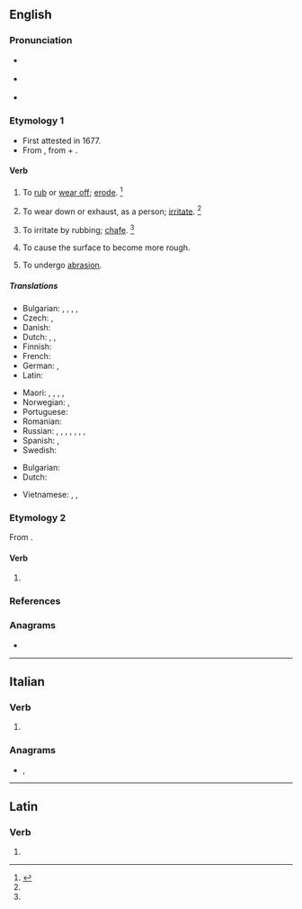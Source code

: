 ==English==

===Pronunciation===
* {{a|RP}} {{IPA|/əˈbɹeɪd/|lang=en}}
* {{a|US}} {{IPA|/əˈbɹeɪd/|lang=en}}
* {{rhymes|eɪd|lang=en}}

===Etymology 1===
* First attested in 1677.
* From {{etyl|la|en}} {{m|la|abrādō||scrape off}}, from {{m|la|ab||from, away from}} + {{m|la|rādō||scrape}}.

====Verb====
{{en-verb|abrad}}

# {{lb|en|transitive}} To [[rub off|rub]] or [[wear off]]; [[erode]]. {{defdate|First attested in the late 17<sup>th</sup> century.}}<ref name=SOED>{{R:SOED5|page=7}}</ref>
# {{lb|en|transitive}} To wear down or exhaust, as a person; [[irritate]]. {{defdate|First attested in the mid 18<sup>th</sup> century.}}<ref name=SOED/>
# {{lb|en|transitive}} To irritate by rubbing; [[chafe]]. {{defdate|First attested in the mid 18<sup>th</sup> century.}}<ref name=SOED/>
# {{lb|en|transitive}} To cause the surface to become more rough.
# {{lb|en|intransitive}} To undergo [[abrasion]].

=====Translations=====
{{trans-top|(transitive) to rub or wear off; to waste or wear away by friction}}
* Bulgarian: {{t+|bg|изтърквам}}, {{t+|bg|изтривам}}, {{t+|bg|износвам}}, {{t+|bg|ожулвам}}, {{t+|bg|протривам|tr=кожа}}
* Czech: {{t|cs|obrousit}}, {{t|cs|odřít}}
* Danish: {{t|da|afskrabe}}
* Dutch: {{t+|nl|schuren}}, {{t+|nl|afschuren}}, {{t+|nl|uitschuren}}
* Finnish: {{t+|fi|hiertää}}
* French: {{t+|fr|abraser}}
* German: {{t|de|abschleifen}}, {{t|de|abschürfen}}
* Latin: {{t|la|abrādō}}
{{trans-mid}}
* Maori: {{t|mi|kauhoro}}, {{t|mi|kauoro}}, {{t|mi|kauoroi}}, {{t|mi|okoi}}, {{t|mi|pākanikani}}
* Norwegian: {{t|no|skure}}, {{t|no|slipe}}
* Portuguese: {{t+|pt|desgastar}}
* Romanian: {{t|ro|abraza}}
* Russian: {{t+|ru|обдира́ть|impf}}, {{t+|ru|ободра́ть|pf}}, {{t+|ru|истира́ть|impf}}, {{t+|ru|истере́ть|pf}}, {{t+|ru|стира́ть|impf}}, {{t+|ru|стере́ть|pf}}, {{t+|ru|протира́ть|impf}}, {{t+|ru|протере́ть|pf}}
* Spanish: {{t+|es|escoriar}}, {{t+|es|raspar}}
* Swedish: {{t+|sv|nöta}}
{{trans-bottom}}

{{trans-top|to wear down}}
* Bulgarian: {{t+|bg|износвам}}
* Dutch: {{t+|nl|afmatten}} {{t+|nl|uitputten}}
{{trans-mid}}
{{trans-bottom}}

{{checktrans-top}}
* Vietnamese: {{t-check|vi|làm trầy}}, {{t-check|vi|cọ xơ ra}}, {{t-check|vi|mài mòn}}
{{trans-mid}}
{{trans-bottom}}

===Etymology 2===
From {{inh|en|enm|abraiden}}.

====Verb====
{{en-verb|abrad}}

# {{lb|en|transitive}} {{obsolete spelling of|abraid|lang=en}}

===References===
<references/>

===Anagrams===
* {{anagrams|en|a=aabder|Abdera|abread}}

----

==Italian==

===Verb===
{{head|it|verb form}}

# {{inflection of|abradere||3|s|pres|indc|lang=it}}

===Anagrams===
* {{l|it|badare}}, {{l|it|baderà}}

----

==Latin==

===Verb===
{{la-verb-form|abrāde}}

# {{inflection of|abrādō||2|s|pres|actv|impr|lang=la}}